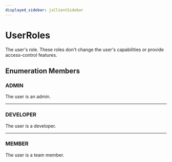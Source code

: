 ```yaml
---
displayed_sidebar: jsClientSidebar
---
```



# UserRoles

The user's role. These roles don't change the user's capabilities or provide access-control features.

## Enumeration Members

### ADMIN

The user is an admin.

___

### DEVELOPER

The user is a developer.

___

### MEMBER

The user is a team member.
